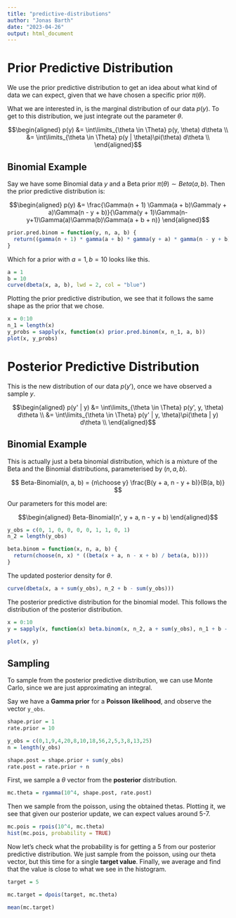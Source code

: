 ```yaml
---
title: "predictive-distributions"
author: "Jonas Barth"
date: "2023-04-26"
output: html_document
---
```


# Prior Predictive Distribution
We use the prior predictive distribution to get an idea about what kind of data we can expect, given that we have chosen a specific prior $\pi(\theta)$.

What we are interested in, is the marginal distribution of our data $p(y)$. To get to this distribution, we just integrate out the parameter $\theta$.

$$\begin{aligned}
p(y) &= \int\limits_{\theta \in \Theta} p(y, \theta) d\theta \\
&= \int\limits_{\theta \in \Theta} p(y | \theta)\pi(\theta) d\theta \\
\end{aligned}$$

## Binomial Example
Say we have some Binomial data $y$ and a Beta prior $\pi(\theta) \sim Beta(a, b)$. Then the prior predictive distribution is:

$$\begin{aligned}
p(y) &= \frac{\Gamma(n + 1) \Gamma(a + b)\Gamma(y + a)\Gamma(n - y + b)}{\Gamma(y + 1)\Gamma(n-y+1)\Gamma(a)\Gamma(b)\Gamma(a + b + n)}
\end{aligned}$$

```r
prior.pred.binom = function(y, n, a, b) {
  return((gamma(n + 1) * gamma(a + b) * gamma(y + a) * gamma(n - y + b)) / (gamma(y + 1) * gamma(n - y + 1) * gamma(a) * gamma(b) * gamma(a + b + n)))
}
```

Which for a prior with $a = 1, b = 10$ looks like this.

```r
a = 1
b = 10
curve(dbeta(x, a, b), lwd = 2, col = "blue")
```
Plotting the prior predictive distribution, we see that it follows the same shape as the prior that we chose.
```r
x = 0:10
n_1 = length(x)
y_probs = sapply(x, function(x) prior.pred.binom(x, n_1, a, b))
plot(x, y_probs)
```

# Posterior Predictive Distribution
This is the new distribution of our data $p(y')$, once we have observed a sample $y$.

$$\begin{aligned}
p(y' | y) &= \int\limits_{\theta \in \Theta} p(y', y, \theta) d\theta \\
&= \int\limits_{\theta \in \Theta} p(y' | y, \theta)\pi(\theta | y) d\theta \\
\end{aligned}$$

## Binomial Example
This is actually just a beta binomial distribution, which is a mixture of the Beta and the Binomial distributions, parameterised by $(n, a, b)$.

$$
Beta-Binomial(n, a, b) = {n\choose y} \frac{B(y + a, n - y + b)}{B(a, b)}
$$

Our parameters for this model are:

$$\begin{aligned}
Beta-Binomial(n', y + a, n - y + b)
\end{aligned}$$
```r
y_obs = c(0, 1, 0, 0, 0, 0, 1, 1, 0, 1)
n_2 = length(y_obs)

beta.binom = function(x, n, a, b) {
  return(choose(n, x) * ((beta(x + a, n - x + b) / beta(a, b))))
}
```

The updated posterior density for $\theta$.
```r
curve(dbeta(x, a + sum(y_obs), n_2 + b - sum(y_obs)))
```

The posterior predictive distribution for the binomial model. This follows the distribution of the posterior distribution.
```r
x = 0:10
y = sapply(x, function(x) beta.binom(x, n_2, a + sum(y_obs), n_1 + b - sum(y_obs)))

plot(x, y)
```

## Sampling
To sample from the posterior predictive distribution, we can use Monte Carlo, since we are just approximating an integral.

Say we have a **Gamma prior** for a **Poisson likelihood**, and observe the vector `y_obs`.
```r
shape.prior = 1
rate.prior = 10

y_obs = c(0,1,9,4,20,8,10,18,56,2,5,3,8,13,25)
n = length(y_obs)

shape.post = shape.prior + sum(y_obs)
rate.post = rate.prior + n

```

First, we sample a $\theta$ vector from the **posterior** distribution.
```r
mc.theta = rgamma(10^4, shape.post, rate.post)
```

Then we sample from the poisson, using the obtained thetas. Plotting it, we see that given our posterior update, we can expect values around 5-7.
```r
mc.pois = rpois(10^4, mc.theta)
hist(mc.pois, probability = TRUE)
```

Now let's check what the probability is for getting a $5$ from our posterior predictive distribution. We just sample from the poisson, using our theta vector, but this time for a single **target value**. Finally, we average and find that the value is close to what we see in the histogram.
```r
target = 5

mc.target = dpois(target, mc.theta)

mean(mc.target)
```

